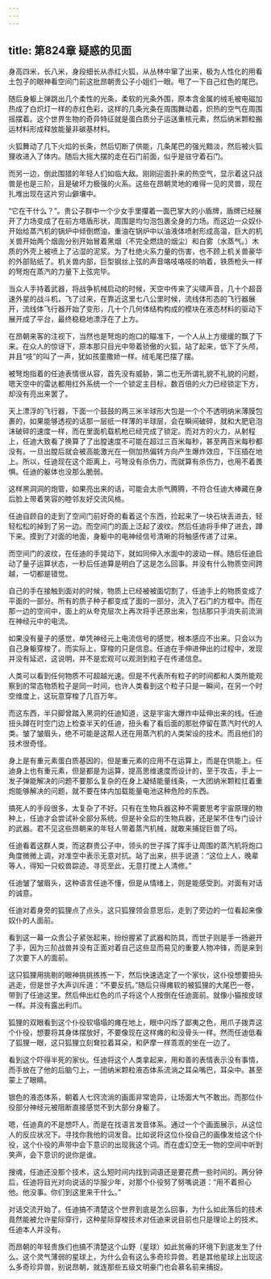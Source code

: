 ```yaml
---
---
---
```

title: 第824章 疑惑的见面
---



身高四米，长八米，身段细长从赤红火狐，从丛林中窜了出来，极为人性化的用看土包子的眼神看空间门前这批昂朝贵公子小姐们一眼。甩了一下自己红色的尾巴。

随后身躯上弹跳出几个柔性的光条，柔软的光条外围，原本含金属的绒毛被电磁加热成了白炽灯一样的赤红色彩，这样的几条光条在周围舞动着，炽热的空气在周围摇摆着。这个世界生物的奇异特征就是蛋白质分子运送重核元素，然后纳米颗粒搬运材料形成释放能量非碳基材料。

火狐舞动了几下火焰的长条，然后切断了供能，几条尾巴的强光黯淡，然后被火狐狸收进入了体内。随后大摇大摆的走在石门前面，似乎是驻守着石门。

而另一边，倒此围猎的年轻人们如临大敌。刚刚迎面扑来的热空气，显示着这只战兽是也是三阶，且是破坏力极强的火系。这些在昂朝灵地的难得一见的灵兽，现在扎堆出现在这片穷山僻壤中。

“它在干什么？”。贵公子群中一个少女手里攥着一面巴掌大的小盾牌，盾牌已经展开了力场变成了在前方塔盾形状，周围是均匀泡包裹全身的力场。而这边一众奴仆开始给蒸汽机的锅炉中倾倒燃油，重油在锅炉中以油液体喷射形成高温，巨大的机关兽开始两个烟囱分别开始冒着黑烟（不完全燃烧的烟尘）和白雾（水蒸气。）木质的外壳上被喷上了沾湿的泥浆。为了杜绝火系力量的伤害，也不顾上机关兽豪华的外部贴纸了。机关兽内部，巨型钢丝上弦的声音咯吱咯吱的响着，铁质枪头一样的弩炮在蒸汽的力量下上弦完毕。

当众人手持着武器，将战争机械启动的时候，天空中传来了尖啸声音，几十个超音速外星的战斗机，飞了过来，在靠近这里七八公里时候，流线体形态的飞行器展开，流线体飞行器开始了变形，几十个几何体结构构成的模块在液态材料的驱动下展开成了平台，最终稳稳地漂浮在了上方。

在昂朝来客的注视下，当然也是弩炮的炮口的瞄准下，一个人从上方缓缓的飘了下来。在众人的惊讶下，原本那只目光中带着骄傲的火狐，站了起来，低下了头颅，并且“吱”的叫了一声，犹如孩童撒娇一样。绒毛尾巴摆了摆。

被弩炮指着的任迪表情很从容，首先没有威胁，第二也无所谓礼貌不礼貌的问题，嗯天空中的雷达都用红外系统一个一个锁定主目标，数百倍的火力已经锁定下方，却没有亮出来罢了。

天上漂浮的飞行器，下面一个鼓鼓的两三米半球形大包是一个个不透明纳米薄膜包裹的，如果能够透视的话那一层纸一样薄的半球层，会在瞬间破碎，就和大肥皂泡沫破碎的速度一样，而在里面机载机枪已经完成了锁定。而对方的火力，从射程上，任迪大致看了换算了了出膛速度不可能在超过三百米每秒，甚至两百米每秒都没有。一旦出膛后就会被高能激光在一侧加热偏转方向产生爆炸效应，下压插在地上。所以，任迪现在这个距离上，弓弩没有杀伤力，而就算有杀伤力，也用不着畏惧。任迪的躯体也没那么脆弱。

这样黑洞洞的炮管，如果亮出来的话，可能会太杀气腾腾，不符合任迪大棒藏在身后脸上带着笑容的睦邻友好交流风格。

任迪自顾自的走到了空间门前好奇的看着这个东西，捡起来了一块石块丢进去，轻轻松松的掉到了另一边。而空间门的面上泛起了波纹。然后任迪将手伸了进去，蹲下来。摸到了对面的地面，身躯中的电神经信号清晰的将触感传递了过来。

而空间门的波纹，在任迪的手晃动下，就如同伸入水面中的波动一样。随后任迪启动了量子运算状态，一秒后任迪算是明白了这是怎么回事。并没有什么物质空间跨越，一切都是错觉。

自己的手在接触到面对的时候，物质上已经被被面切割了，任迪手上的物质变成了平面的一部分。所有的质子种子都变成了面的一部分，流入了石门的方框中。而在那一边的空间中，面上的从夸克层次上再次将手还原出来，包括那只手消失前流淌在神经元中的电流。

如果没有量子的感觉，单凭神经元上电流信号的感觉，根本感应不出来。只会以为自己身躯穿梭了。而实际上，穿梭的只是信息。任迪在手伸进伸出的过程中，发现并没有延迟，这说明，并不是宏观可以观测到粒子在传递信息。

人类可以看到任何物质不可超越光速。但是不代表所有粒子的时间都和人类所能观察到的常态物质粒子是同一时间，也许人类看到这个粒子只是一瞬间，在另一个时空维度上，这玩意穿梭了几百万年。

而这东西，半只脚曾踏入黑洞的任迪知道，这是宇宙大爆炸中延伸出来的线。任迪扭头蹲在时空门边上检查半天的任迪，扭头看了看后面的那批停留在蒸汽时代的人类。皱了皱眉头，绝不可能是这帮人还在用蒸汽机的人类架设的技术。而且他们的技术很奇怪。

身上是有重元素蛋白质基因的，但是重元素的应用不在运算上，而是在供能上。任迪身上也有重元素，但是都是为运算，提高思维速度而设计的，至于攻击，手上一发子弹能解决的问题不要那么复杂的在身上凝结能量线条，一大团纳米颗粒扛着重炮能够解决的问题，就不要在体内加载能量电池这种危险的东西。

搞死人的手段很多，太复杂了不好。只有在生物兵器这种不需要思考宇宙原理的物种上，任迪才会尝试补全部分系统。但是补全后的生物兵器，还是架不住专门设计的武器。君不见这些昂朝来的年轻人带着蒸汽机械，就敢来捕捉巨兽了吗。

任迪看着这群人类，而这群贵公子中，领头的世子挥了挥手让周围的蒸汽机将炮口角度微微上调，对准空中表示无意对抗。站了出来，拱手说道：“这位上人，晚辈等人，得知一只蛟兽踪迹。寻觅至此，无意打搅上人清修。”

任迪皱了皱眉头，这种语言任迪不懂，但是从情绪上，则是能感受到。对面有对话的诚意。

任迪对着身旁的狐狸点了点头，这只狐狸领会意思后，走到了旁边的一位看起来像奴仆的人面前。

看到这一幕一众贵公子紧张起来，纷纷握紧了武器和防具，而世子则是手一扬避开了手，因为三阶战兽并没有正面对着自己这些显而易见的重要人物冲锋，而是来到了次要下人的面前。

这只狐狸用挑剔的眼神挑挑拣拣一下，然后快速选定了一个家伙，这仆役想要扭头逃走，但是世子大声训斥道：“不要反抗。”随后只得瘫软的被狐狸的大尾巴一卷，带到了任迪这里。然后伸出红色的爪子将这个人按倒在任迪面前。就像小猫按皮球一样。并没有露出利爪。

狐狸的双眼看到这个仆役软塌塌的瘫在地上，眼中闪烁了鄙夷之色，用爪子拨弄这个仆役，想要将其身体摆放好，不要像现在这样瘫的和没骨头一样。然而任迪低看了狐狸一眼，这只狐狸立刻耷拉着耳朵，和萨摩一样乖乖的坐在一边了。

看到这个吓得半死的家伙。任迪将这个人类拿起来，用和善的表情表示没有事情，而手放在了他的后脑勺上，一团纳米颗粒液态体系流淌之耳朵嘴巴，耳朵中。甚至蒙上了眼睛。

银色的液态体系，朝着人七窍流淌的画面非常诡异，让场面大气不敢出。而那位仆役部分神经元被阻断直接感觉不到大部分身躯了。

嗯，任迪真的不是想吓人，而是在找语言发音体系。通过一个个画面展示，从这位人的反应状况下。寻找你我他的词发音。比如说将这位仆役自己的画像发给这个仆役，这个仆役的声带中会下意识的出现我这个词。而在虚幻空无一物的空间中听到笑声，会下意识的说你是谁。

搜魂，任迪还没那个技术，这么短时间内找到词语还是要花费一些时间的。两分钟后，任迪将目光对向说话的华服少年，对那个仆役努了努嘴说道：“用不着担心他。他没事。你们到这里来干什么。”

对话交流开始了。任迪搞不清楚这个世界到底是怎么回事，为什么如此落后的技术竟然能被允许星际穿行，这种星际穿梭技术对任迪来说目前也只是理论上的技术。任迪本人并没有。

而昂朝的年轻贵族们也搞不清楚这个山野（星球）如此贫瘠的环境下到底发生了什么。这个灵气薄弱的星球上，为什么会有这么多奇珍异兽。若是其他星球上出现这么多奇珍异兽，别说昂朝，就连那些五级文明豪门也会慕名前来捕捉。